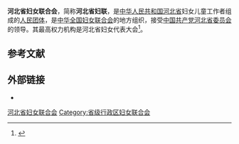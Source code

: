 {{Infobox PRCG
|机构名称 = 河北省妇女联合会
|color = #FF80BF
|标志1 =
|标志1说明 = [[中华全国妇女联合会|中华全国妇女联合会]]标志
|届数 = 
|任期始 =
|任期终 =
|职位1 = 党组书记
|人员1 =[[贾玉英|贾玉英]]
|职位2 = 主席
|人员2 =[[刘文萍|刘文萍]]
|职位3 = 副主席
|人员3 = [[耿树伟|耿树伟]]、[[孟祥红|孟祥红]] 、[[石慧敏|石慧敏]]、[[贾云霄|贾云霄]]（挂职）、[[高素娥|高素娥]]（兼职）、[[赵鱼企|赵鱼企]]（兼职）、[[许晓辉|许晓辉]]（兼职） 
|组织法规 = 中华全国妇女联合会章程
|上级机构 = [[中华全国妇女联合会|中华全国妇女联合会]]
|机构类型 = [[人民团体|人民团体]]
|行政级别 = 正厅级
|中共上级 = [[中国共产党河北省委员会|中国共产党河北省委员会]]
|中共本级 = 中国共产党河北省妇女联合会党组
|场所1 =河北省妇女联合会 
|地址1 =河北省石家庄市桥西区裕华西路53号 
|时期1 = 
|机构1 = 
|时期2 = 
|机构2 = 
|时期3 = 
|机构3 = 
|邮编1 =050056 
|官网1 =http://www.hebeiwomen.org.cn/ 
|人数3=7|电话1={{Tel|86|311|87903209}}（违法和不良信息举报电话）}}
'''河北省妇女联合会'''，简称'''河北省妇联'''，是[[中华人民共和国|中华人民共和国]][[河北省|河北省]]妇女儿童工作者组成的[[人民团体|人民团体]]，是[[中华全国妇女联合会|中华全国妇女联合会]]的地方组织，接受[[中国共产党河北省委员会|中国共产党河北省委员会]]的领导。其最高权力机构是河北省妇女代表大会<ref>{{Cite web|title=中华全国妇女联合会章程|url=http://www.women.org.cn/art/2003/8/26/art_52_13046.html|accessdate=2020-08-25|work=中华全国妇女联合会|archiveurl=https://web.archive.org/web/20200825153339/http://www.women.org.cn/art/2003/8/26/art_52_13046.html|archivedate=2020-08-25}}</ref>。

== 参考文献 ==
{{reflist}}
== 外部链接 ==

* {{Official website|http://www.hebeiwomen.org.cn/}}
{{中华人民共和国各省级行政区|妇女联合会}}
{{Authority control}}
[[Category:河北省妇女联合会|]]
[[Category:省级行政区妇女联合会|Category:省级行政区妇女联合会]]
